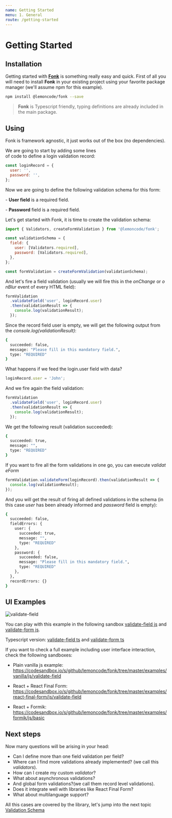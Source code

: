 ```yaml
---
name: Getting Started
menu: 1. General
route: /getting-started
---
```


# Getting Started

## Installation

Getting started with [**Fonk**](https://github.com/Lemoncode/fonk) is something really easy and quick. First of all you will need to install **Fonk** in your existing project using your favorite package manager (we'll assume npm for this example).

```bash
npm install @lemoncode/fonk --save
```

> **Fonk** is Typescript friendly, typing definitions are already included in the main package.

## Using

Fonk is framework agnostic, it just works out of the box (no dependencies).

We are going to start by adding some lines of code to define a login validation record:

```javascript
const loginRecord = {
  user: '',
  password: '',
};
```

Now we are going to define the following validation schema for this form:

- **User field** is a required field.

- **Password** field is a required field.

Let's get started with Fonk, it is time to create the validation schema:

```javascript
import { Validators, createFormValidation } from '@lemoncode/fonk';

const validationSchema = {
  field: {
    user: [Validators.required],
    password: [Validators.required],
  },
};

const formValidation = createFormValidation(validationSchema);
```

And let's fire a field validation (usually we will fire this in the *onChange* or *onBlur* event of every HTML field):

```javascript
formValidation
  .validateField('user', loginRecord.user)
  .then(validationResult => {
    console.log(validationResult);
  });
```

Since the record field user is empty, we will get the following output from the _console.log(validationResult)_:

```bash
{
  succeeded: false,
  message: "Please fill in this mandatory field.",
  type: "REQUIRED"
}
```

What happens if we feed the login.user field with data?

```javascript
loginRecord.user = 'John';
```

And we fire again the field validation:

```javascript
formValidation
  .validateField('user', loginRecord.user)
  .then(validationResult => {
    console.log(validationResult);
  });
```

We get the following result (validation succeeded):

```bash
{
  succeeded: true,
  message: "",
  type: "REQUIRED"
}
```

If you want to fire all the form validations in one go, you can execute *validateForm*

```javascript
formValidation.validateForm(loginRecord).then(validationResult => {
  console.log(validationResult);
});
```

And you will get the result of firing all defined validations in the schema (in this case _user_ has been
already informed and _password_ field is empty):

```bash
{
  succeeded: false,
  fieldErrors: {
    user: {
      succeeded: true,
      message: "",
      type: "REQUIRED"
    },
    password: {
      succeeded: false,
      message: "Please fill in this mandatory field.",
      type: "REQUIRED"
    },
  },
  recordErrors: {}
}
```

## UI Examples

![validate-field](../gifs/validate-field.gif)

You can play with this example in the following sandbox [validate-field js](https://codesandbox.io/s/github/lemoncode/fonk/tree/master/examples/vanilla/js/validate-field) and [validate-form js](https://codesandbox.io/s/github/lemoncode/fonk/tree/master/examples/vanilla/js/validate-form).

Typescript version: [validate-field ts](https://codesandbox.io/s/github/lemoncode/fonk/tree/master/examples/vanilla/ts/validate-field) and [validate-form ts](https://codesandbox.io/s/github/lemoncode/fonk/tree/master/examples/vanilla/ts/validate-form)

If you want to check a full example including user interface interaction, check the following sandboxes:

- Plain vanilla js example: https://codesandbox.io/s/github/lemoncode/fonk/tree/master/examples/vanilla/js/validate-field

- React + React Final Form: https://codesandbox.io/s/github/lemoncode/fonk/tree/master/examples/react-final-form/js/validate-field

- React + Formik: https://codesandbox.io/s/github/lemoncode/fonk/tree/master/examples/formik/js/basic

## Next steps

Now many questions will be arising in your head:

- Can I define more than one field validation per field?
- Where can I find more validations already implemented? (we call this _validators_).
- How can I create my custom _validator_?
- What about asynchronous validations?
- And global form validations?(we call them record level validations).
- Does it integrate well with libraries like React Final Form?
- What about multilanguage support?

All this cases are covered by the library, let's jump into the next topic
[Validation Schema](/validation-schema)
